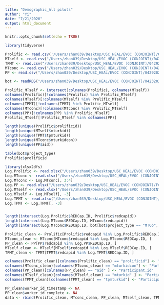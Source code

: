 ```yaml
---
title: "Demographic_All pilots"
author: "Yi"
date: "7/21/2020"
output: html_document
---
```


```r
knitr::opts_chunk$set(echo = TRUE)
```

```r
library(tidyverse)
```

```r
Prolific <- read.csv('/Users/zhan039/Desktop/USC_HEAL/EVOC (CONJOINT)/04292020/Prolific.csv', na.strings = "")
MTself <- read.csv("/Users/zhan039/Desktop/USC_HEAL/EVOC (CONJOINT)/04292020/MTself.csv", na.strings = "")
TPMT <- read.csv("/Users/zhan039/Desktop/USC_HEAL/EVOC (CONJOINT)/04292020/TPMT.csv", na.strings = "")
MTconc <- read.csv("/Users/zhan039/Desktop/USC_HEAL/EVOC (CONJOINT)/04292020/MTconc.csv", na.strings = "")
PP <- read.csv("/Users/zhan039/Desktop/USC_HEAL/EVOC (CONJOINT)/04292020/PP.csv", na.strings = "")

bot <- readRDS("/Users/zhan039/Desktop/USC_HEAL/EVOC (CONJOINT)/04232020/MaxDiff_Pilot1_BotFit.rds")
```

```r
Prolific_MTself <- intersect(colnames(Prolific), colnames(MTself))
colnames(Prolific)[!colnames(Prolific) %in% Prolific_MTself]
colnames(MTself)[!colnames(MTself) %in% Prolific_MTself]
colnames(TPMT)[!colnames(TPMT) %in% Prolific_MTself]
colnames(MTconc)[!colnames(MTconc) %in% Prolific_MTself]
colnames(PP)[!colnames(PP) %in% Prolific_MTself]
Prolific_MTself[!Prolific_MTself %in% colnames(PP)]

length(unique(Prolific$prolificid))
length(unique(MTself$mturkid))
length(unique(TPMT$tpmturkid))
length(unique(MTconc$mturkidcon))
length(unique(PP$aid))

table(bot$project_type)
Prolific$prolificid
```

```r
library(xlsx2dfs)
Log.Prolific <- read.xlsx("/Users/zhan039/Desktop/USC_HEAL/EVOC (CONJOINT)/Full Study Participant Log.xlsx", sheet = 1)
Log.MTconc <- read.xlsx("/Users/zhan039/Desktop/USC_HEAL/EVOC (CONJOINT)/Full Study Participant Log.xlsx", sheet = 2, startRow = 2)
Log.MTconc <- Log.MTconc[, 3:4]
Log.PP <- read.xlsx("/Users/zhan039/Desktop/USC_HEAL/EVOC (CONJOINT)/Full Study Participant Log.xlsx", sheet = 3, startRow = 2)
Log.MTself <- read.xlsx("/Users/zhan039/Desktop/USC_HEAL/EVOC (CONJOINT)/Full Study Participant Log.xlsx", sheet = 4)
Log.MTself <- Log.MTself[, -3]
Log.TPMT <- read.xlsx("/Users/zhan039/Desktop/USC_HEAL/EVOC (CONJOINT)/Full Study Participant Log.xlsx", sheet = 5)
Log.TPMT <- Log.TPMT[, -3]


length(intersect(Log.Prolific$REDCap.ID, Prolific$redcapid))
length(intersect(Log.MTconc$REDCap.ID, MTconc$redcapid))
length(intersect(Log.MTconc$REDCap.ID, bot[bot$project_type == "MTCo", ]$redcapid))

```

```r
Prolific_clean <- Prolific[Prolific$redcapid %in% Log.Prolific$REDCap.ID, ]
MTconc_clean <- MTconc[MTconc$redcapid %in% Log.MTconc$REDCap.ID, ]
PP_clean <- PP[PP$redcapid %in% Log.PP$REDCap.ID, ]
MTself_clean <- MTself[MTself$redcapid %in% Log.MTself$REDCap.ID, ]
TPMT_clean <- TPMT[TPMT$redcapid %in% Log.TPMT$REDCap.ID, ]

colnames(Prolific_clean)[colnames(Prolific_clean) == "prolificid"] <- "Participant.id"
colnames(MTconc_clean)[colnames(MTconc_clean) == "mturkidcon"] <- "Participant.id"
colnames(PP_clean)[colnames(PP_clean) == "aid" ] <- "Participant.id"
colnames(MTself_clean)[colnames(MTself_clean) == "mturkid" ] <- "Participant.id"
colnames(TPMT_clean)[colnames(TPMT_clean) == "tpmturkid"] <- "Participant.id"

PP_clean$worker_id_timestamp <- NA
PP_clean$worker_id_complete <- NA
data <- rbind(Prolific_clean, MTconc_clean, PP_clean, MTself_clean, TPMT_clean)
```

```r

```

